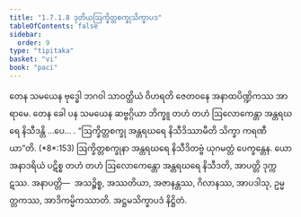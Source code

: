 ```yaml
---
title: "1.7.1.8 ဒုတိယဩက္ခိတ္တစက္ခုသိက္ခာပဒ"
tableOfContents: false
sidebar:
  order: 9
type: "tipitaka"
basket: "vi"
book: "paci"
---
```



<DynamicBreadcrumb />

<Division number="583" book="paci">

<Paragraph number="1720" book="paci">
တေန သမယေန ဗုဒ္ဓေါ ဘဂဝါ သာဝတ္ထိယံ ဝိဟရတိ ဇေတဝနေ အနာထပိဏ္ဍိကဿ အာရာမေ. တေန ခေါ ပန သမယေန ဆဗ္ဗဂ္ဂိယာ ဘိက္ခူ တဟံ တဟံ ဩလောကေန္တာ အန္တရဃရေ နိသီဒန္တိ …ပေ… .
</Paragraph>

<Paragraph number="1721" book="paci">
<Emphasis>“ဩက္ခိတ္တစက္ခု အန္တရဃရေ နိသီဒိဿာမီတိ သိက္ခာ ကရဏီယာ”</Emphasis>တိ. (*8*:<Emphasis>153</Emphasis>)
</Paragraph>

<Paragraph number="1722" book="paci">
ဩက္ခိတ္တစက္ခုနာ အန္တရဃရေ နိသီဒိတဗ္ဗံ ယုဂမတ္တံ ပေက္ခန္တေန. ယော အနာဒရိယံ ပဋိစ္စ တဟံ တဟံ ဩလောကေန္တော အန္တရဃရေ နိသီဒတိ, အာပတ္တိ ဒုက္ကဋဿ.
</Paragraph>

<Paragraph number="1723" book="paci">
အနာပတ္တိ—  အသဉ္စိစ္စ, အဿတိယာ, အဇာနန္တဿ, ဂိလာနဿ, အာပဒါသု, ဥမ္မတ္တကဿ, အာဒိကမ္မိကဿာတိ.

</Paragraph>
</Division>

<Paragraph number="1724" type="center" book="paci">
အဋ္ဌမသိက္ခာပဒံ နိဋ္ဌိတံ.
</Paragraph>